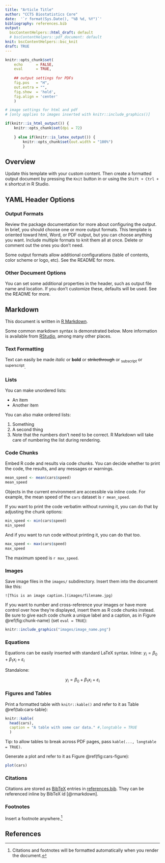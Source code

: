 ```yaml
---
title: "Article Title"
author: "CCTS Biostatistics Core"
date:  '`r format(Sys.Date(), "%B %d, %Y")`'
bibliography: references.bib
output: 
  bscContentHelpers::html_draft: default
  # bscContentHelpers::pdf_document: default
knit: bscContentHelpers::bsc_knit
draft: TRUE
---
```



```r
knitr::opts_chunk$set(
	echo      = FALSE, 
	eval      = TRUE, 
	
	## output settings for PDFs
	fig.pos   = "H", 
	out.extra = "", 
	fig.show  = 'hold', 
	fig.align = 'center'
	)
```

```r
# image settings for html and pdf
# [only applies to images inserted with knitr::include_graphics()]

if(knitr::is_html_output()) {
	knitr::opts_chunk$set(dpi = 72)
	
	} else if(knitr::is_latex_output()) {
		knitr::opts_chunk$set(out.width = "100%")
		}
```

## Overview

Update this template with your custom content. Then create a formatted output document by pressing the `Knit` button in or using the `Shift + Ctrl + K` shortcut in R Studio. 

## YAML Header Options

### Output Formats

Review the package documentation for more about configuring the output. In brief, you should choose one or more output formats. This template is oriented toward html, Word, or PDF output, but you can choose anything you want. Include multiple formats to knit them all at once. Delete or comment out the ones you don't need.

Some output formats allow additional configurations (table of contents, color scheme or logo, etc). See the README for more.

### Other Document Options

You can set some additional properties in the header, such as output file name and location. If you don't customize these, defaults will be used. See the README for more.

## Markdown

This document is written in [R Markdown](https://bookdown.org/yihui/rmarkdown/).

Some common markdown syntax is demonstrated below. More information is available from [RStudio](https://rmarkdown.rstudio.com/authoring_basics.html), among many other places.

### Text Formatting
Text can easily be made *italic* or **bold** or ~~strikethrough~~ or ~subscript~ or ^superscript^.

### Lists
You can make unordered lists:

* An item
* Another item

You can also make ordered lists:

1. Something
2. A second thing
2. Note that the numbers don't need to be correct. R Markdown will take care of numbering the list during rendering.

### Code Chunks

Embed R code and results via code chunks. You can decide whether to print the code, the results, and any messages or warnings.

```r
mean_speed <- mean(cars$speed)
mean_speed
```

Objects in the current environment are accessible via inline code. For example, the mean speed of the `cars` dataset is `r mean_speed`.

If you want to print the code verbatim without running it, you can do that by adjusting the chunk options:

```r
min_speed <- min(cars$speed)
min_speed
```

And if you want to run code without printing it, you can do that too.

```r
max_speed <- max(cars$speed)
max_speed
```

The maximum speed is `r max_speed`.

### Images

Save image files in the `images/` subdirectory. Insert them into the document like this:

```
![This is an image caption.](images/filename.jpg)
```

If you want to number and cross-reference your images or have more control over how they're displayed, insert them as R code chunks instead. Be sure to give each code chunk a unique label and a caption, as in Figure \@ref(fig:chunk-name) (set `eval = TRUE`):

```r
knitr::include_graphics("images/image_name.png")
```


### Equations

Equations can be easily inserted with standard LaTeX syntax. Inline: $y_i = \beta_0 + \beta_1x_i + \varepsilon_i$

Standalone:

$$y_i = \beta_0 + \beta_1x_i + \varepsilon_i$$


### Figures and Tables

Print a formatted table with `knitr::kable()` and refer to it as Table \@ref(tab:cars-table):

```r
knitr::kable(
  head(cars),
  caption = "A table with some car data." #,longtable = TRUE
  )
```

Tip: to allow tables to break across PDF pages, pass `kable(..., longtable = TRUE)`.

Generate a plot and refer to it as Figure \@ref(fig:cars-figure):

```r
plot(cars)
```


### Citations

Citations are stored as [BibTeX](https://rmarkdown.rstudio.com/authoring_bibliographies_and_citations.html) entries in [references.bib](references.bib). They can be referenced inline by BibTeX id [@rmarkdown].

### Footnotes

Insert a footnote anywhere.[^my-note]

[^my-note]: Citations and footnotes will be formatted automatically when you render the document.

## References


